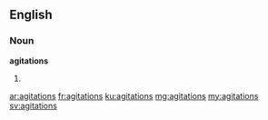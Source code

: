 ==English==

===Noun===
'''agitations'''

# {{plural of|agitation}}

[[ar:agitations]]
[[fr:agitations]]
[[ku:agitations]]
[[mg:agitations]]
[[my:agitations]]
[[sv:agitations]]